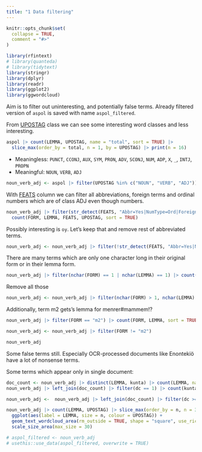 ```yaml
---
title: "1 Data filtering"
---
```


```r
knitr::opts_chunk$set(
  collapse = TRUE,
  comment = "#>"
)
```

```r
library(rfintext)
# library(quanteda)
# library(tidytext)
library(stringr)
library(dplyr)
library(readr)
library(ggplot2)
library(ggwordcloud)
```

Aim is to filter out uninteresting, and potentially false terms. Already filtered
version of `aspol` is saved with name `aspol_filtered`.


From [UPOSTAG](https://turkunlp.org/docs/u/pos/index.html) class we can see
some interesting word classes and less interesting.

```r
aspol |> count(LEMMA, UPOSTAG, name = "total", sort = TRUE) |>
  slice_max(order_by = total, n = 1, by = UPOSTAG) |> print(n = 16)
```

* Meaningless: `PUNCT`, `CCONJ`, `AUX`, `SYM`, `PRON`, `ADV`, `SCONJ`, `NUM`, `ADP`, `X`, `_`, `INTJ`, `PROPN`  
* Meaningful: `NOUN`, `VERB`, `ADJ`

```r
noun_verb_adj <- aspol |> filter(UPOSTAG %in% c("NOUN", "VERB", "ADJ"))
```

With [FEATS](https://universaldependencies.org/u/feat/index.html) column we can 
filter all abbreviations, foreign terms and ordinal numbers which are of class ADJ even though numbers.

```r
noun_verb_adj |> filter(str_detect(FEATS, "Abbr=Yes|NumType=Ord|Foreign=Yes")) |> 
  count(FORM, LEMMA, FEATS, UPOSTAG, sort = TRUE)
```

Possibly interesting is `oy`. Let's keep that and remove rest of abbreviated terms.

```r
noun_verb_adj <- noun_verb_adj |> filter(!str_detect(FEATS, "Abbr=Yes|NumType=Ord|Foreign=Yes") | FEATS == "oy")
```

There are many terms which are only one character long in their original form or
in their lemma form.

```r
noun_verb_adj |> filter(nchar(FORM) == 1 | nchar(LEMMA) == 1) |> count(FORM, LEMMA, sort = TRUE)
```

Remove all those

```r
noun_verb_adj <- noun_verb_adj |> filter(nchar(FORM) > 1, nchar(LEMMA) > 1)
```

Additionally, term m2 gets's lemma for menrer#mammem!?

```r
noun_verb_adj |> filter(FORM == "m2") |> count(FORM, LEMMA, sort = TRUE)
```

```r
noun_verb_adj <- noun_verb_adj |> filter(FORM != "m2")
```

```r
noun_verb_adj
```

Some false terms still. Especially OCR-processed documents like Enontekiö have 
a lot of nonsense terms.

Some terms which appear only in single document:

```r
doc_count <- noun_verb_adj |> distinct(LEMMA, kunta) |> count(LEMMA, name = "dc")
noun_verb_adj |> left_join(doc_count) |> filter(dc == 1) |> count(kunta, LEMMA, sort = TRUE)
```

```r
noun_verb_adj <-  noun_verb_adj |> left_join(doc_count) |> filter(dc >= 3)  # LEMMA in at least 3 doc
```


```r
noun_verb_adj |> count(LEMMA, UPOSTAG) |> slice_max(order_by = n, n = 300) |>
  ggplot(aes(label = LEMMA, size = n, colour = UPOSTAG)) +
  geom_text_wordcloud_area(rm_outside = TRUE, shape = "square", use_richtext = FALSE) +
  scale_size_area(max_size = 30)
```

```r
# aspol_filtered <- noun_verb_adj
# usethis::use_data(aspol_filtered, overwrite = TRUE)
```

